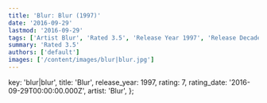 ```yaml
---
title: 'Blur: Blur (1997)'
date: '2016-09-29'
lastmod: '2016-09-29'
tags: ['Artist Blur', 'Rated 3.5', 'Release Year 1997', 'Release Decade 1990']
summary: 'Rated 3.5'
authors: ['default']
images: ['/content/images/blur|blur.jpg']
---
```


  key: 'blur|blur',
  title: 'Blur',
  release_year: 1997,
  rating: 7,
  rating_date: '2016-09-29T00:00:00.000Z',
  artist: 'Blur',
};

<MusicRating data={data} />
